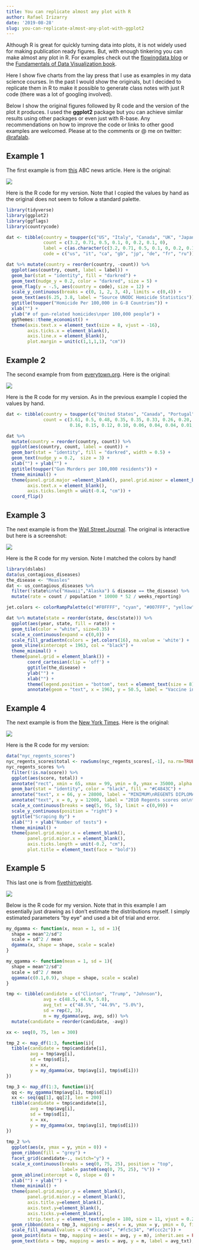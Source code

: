 ```yaml
---
title: You can replicate almost any plot with R 
author: Rafael Irizarry
date: '2019-08-28'
slug: you-can-replicate-almost-any-plot-with-ggplot2
---
```


Although R is great for quickly turning data into plots, it is not widely used for making publication ready figures. But, with enough tinkering you can make almost any plot in R. For examples check out the [flowingdata blog](https://flowingdata.com/) or the [Fundamentals of Data Visualization book](https://serialmentor.com/dataviz/index.html).

Here I show five charts from the lay press that I use as examples in my data science courses. In the past I would show the originals, but I decided to replicate them in R to make it possible to generate class notes with just R code (there was a lot of googling involved). 

Below I show the original figures followed by R code and the version of the plot it produces. I used the __ggplot2__ package but you can achieve similar results using other packages or even just with R-base. Any recommendations on how to improve the code or links to other good examples are welcomed. Please at to the comments or @ me on twitter: [@rafalab](https://twitter.com/rafalab).

## Example 1 

The first example is from [this](https://abcnews.go.com/blogs/headlines/2012/12/us-gun-ownership-homicide-rate-higher-than-other-developed-countries/) ABC news article. Here is the original:

![](http://abcnews.go.com/images/International/homocides_g8_countries_640x360_wmain.jpg)

Here is the R code for my version. Note that I copied the values by hand as the original does not seem to follow a standard palette.

```r
library(tidyverse)
library(ggplot2)
library(ggflags)
library(countrycode)

dat <- tibble(country = toupper(c("US", "Italy", "Canada", "UK", "Japan", "Germany", "France", "Russia")),
              count = c(3.2, 0.71, 0.5, 0.1, 0, 0.2, 0.1, 0),
              label = c(as.character(c(3.2, 0.71, 0.5, 0.1, 0, 0.2, 0.1)), "No Data"),
              code = c("us", "it", "ca", "gb", "jp", "de", "fr", "ru"))

dat %>% mutate(country = reorder(country, -count)) %>%
  ggplot(aes(country, count, label = label)) +
  geom_bar(stat = "identity", fill = "darkred") +
  geom_text(nudge_y = 0.2, color = "darkred", size = 5) +
  geom_flag(y = -.5, aes(country = code), size = 12) +
  scale_y_continuous(breaks = c(0, 1, 2, 3, 4), limits = c(0,4)) +
  geom_text(aes(6.25, 3.8, label = "Source UNODC Homicide Statistics")) + 
  ggtitle(toupper("Homicide Per 100,000 in G-8 Countries")) + 
  xlab("") + 
  ylab("# of gun-related homicides\nper 100,000 people") +
  ggthemes::theme_economist() +
  theme(axis.text.x = element_text(size = 8, vjust = -16),
        axis.ticks.x = element_blank(),
        axis.line.x = element_blank(),
        plot.margin = unit(c(1,1,1,1), "cm")) 
```

## Example 2

The second example from from [everytown.org](https://everytownresearch.org). Here is the original:


![](https://rafalab.github.io/dsbook/R/img/GunTrends_murders_per_1000.png)

Here is the R code for my version. As in the previous example I copied the values by hand.


```r
dat <- tibble(country = toupper(c("United States", "Canada", "Portugal", "Ireland", "Italy", "Belgium", "Finland", "France", "Netherlands", "Denmark", "Sweden", "Slovakia", "Austria", "New Zealand", "Australia", "Spain", "Czech Republic", "Hungry", "Germany", "United Kingdom", "Norway", "Japan", "Republic of Korea")),
              count = c(3.61, 0.5, 0.48, 0.35, 0.35, 0.33, 0.26, 0.20, 0.20, 0.20, 0.19, 0.19, 0.18, 0.16,
                        0.16, 0.15, 0.12, 0.10, 0.06, 0.04, 0.04, 0.01, 0.01))

dat %>% 
  mutate(country = reorder(country, count)) %>%
  ggplot(aes(country, count, label = count)) +   
  geom_bar(stat = "identity", fill = "darkred", width = 0.5) +
  geom_text(nudge_y = 0.2,  size = 3) +
  xlab("") + ylab("") + 
  ggtitle(toupper("Gun Murders per 100,000 residents")) + 
  theme_minimal() +
  theme(panel.grid.major =element_blank(), panel.grid.minor = element_blank(), 
        axis.text.x = element_blank(),
        axis.ticks.length = unit(-0.4, "cm")) + 
  coord_flip() 
```

## Example 3

The next example is from the [Wall Street Journal](http://graphics.wsj.com/infectious-diseases-and-vaccines/?mc_cid=711ddeb86e). The original is interactive but here is a screenshot:

![](https://rafalab.github.io/dsbook/dataviz/img/wsj-vaccines.png)


Here is the R code for my version. Note I matched the colors by hand!

```r
library(dslabs)
data(us_contagious_diseases)
the_disease <- "Measles"
dat <- us_contagious_diseases %>%
  filter(!state%in%c("Hawaii","Alaska") & disease == the_disease) %>%
  mutate(rate = count / population * 10000 * 52 / weeks_reporting) 

jet.colors <- colorRampPalette(c("#F0FFFF", "cyan", "#007FFF", "yellow", "#FFBF00", "orange", "red", "#7F0000"), bias = 2.25)

dat %>% mutate(state = reorder(state, desc(state))) %>%
  ggplot(aes(year, state, fill = rate)) +
  geom_tile(color = "white", size=0.35) +
  scale_x_continuous(expand = c(0,0)) +
  scale_fill_gradientn(colors = jet.colors(16), na.value = 'white') +
  geom_vline(xintercept = 1963, col = "black") +
  theme_minimal() + 
  theme(panel.grid = element_blank()) +
        coord_cartesian(clip = 'off') +
        ggtitle(the_disease) +
        ylab("") +
        xlab("") +  
        theme(legend.position = "bottom", text = element_text(size = 8)) + 
        annotate(geom = "text", x = 1963, y = 50.5, label = "Vaccine introduced", size = 3, hjust=0)
```


## Example 4

The next example is from the [New York Times](https://www.nytimes.com/2011/02/19/nyregion/19schools.html). Here is the original:

![](http://graphics8.nytimes.com/images/2011/02/19/nyregion/19schoolsch/19schoolsch-popup.gif)


Here is the R code for my version:

```r
data("nyc_regents_scores")
nyc_regents_scores$total <- rowSums(nyc_regents_scores[,-1], na.rm=TRUE)
nyc_regents_scores %>% 
  filter(!is.na(score)) %>%
  ggplot(aes(score, total)) + 
  annotate("rect", xmin = 65, xmax = 99, ymin = 0, ymax = 35000, alpha = .5) +
  geom_bar(stat = "identity", color = "black", fill = "#C4843C") + 
  annotate("text", x = 66, y = 28000, label = "MINIMUM\nREGENTS DIPLOMA\nSCORE IS 65", hjust = 0, size = 3) +
  annotate("text", x = 0, y = 12000, label = "2010 Regents scores on\nthe five most common tests", hjust = 0, size = 3) +
  scale_x_continuous(breaks = seq(5, 95, 5), limit = c(0,99)) + 
  scale_y_continuous(position = "right") +
  ggtitle("Scraping By") + 
  xlab("") + ylab("Number of tests") + 
  theme_minimal() + 
  theme(panel.grid.major.x = element_blank(), 
        panel.grid.minor.x = element_blank(),
        axis.ticks.length = unit(-0.2, "cm"),
        plot.title = element_text(face = "bold"))
```


## Example 5

This last one is from [fivethirtyeight](https://projects.fivethirtyeight.com/2016-election-forecast/). 

![](https://rafalab.github.io/dsbook/inference/img/popular-vote-538.png)

Below is the R code for my version. Note that in this example I am essentially just drawing as I don't estimate the distributions myself. I simply estimated parameters "by eye" and used a bit of trial and error.

```r
my_dgamma <- function(x, mean = 1, sd = 1){
  shape = mean^2/sd^2
  scale = sd^2 / mean
  dgamma(x, shape = shape, scale = scale)
}

my_qgamma <- function(mean = 1, sd = 1){
  shape = mean^2/sd^2
  scale = sd^2 / mean
  qgamma(c(0.1,0.9), shape = shape, scale = scale)
}

tmp <- tibble(candidate = c("Clinton", "Trump", "Johnson"), 
              avg = c(48.5, 44.9, 5.0), 
              avg_txt = c("48.5%", "44.9%", "5.0%"), 
              sd = rep(2, 3), 
              m = my_dgamma(avg, avg, sd)) %>%
  mutate(candidate = reorder(candidate, -avg))

xx <- seq(0, 75, len = 300)

tmp_2 <- map_df(1:3, function(i){
  tibble(candidate = tmp$candidate[i],
         avg = tmp$avg[i],
         sd = tmp$sd[i],
         x = xx,
         y = my_dgamma(xx, tmp$avg[i], tmp$sd[i]))
})

tmp_3 <- map_df(1:3, function(i){
  qq <- my_qgamma(tmp$avg[i], tmp$sd[i])
  xx <- seq(qq[1], qq[2], len = 200)
  tibble(candidate = tmp$candidate[i],
         avg = tmp$avg[i],
         sd = tmp$sd[i],
         x = xx,
         y = my_dgamma(xx, tmp$avg[i], tmp$sd[i]))
})
         
tmp_2 %>% 
  ggplot(aes(x, ymax = y, ymin = 0)) +
  geom_ribbon(fill = "grey") + 
  facet_grid(candidate~., switch="y") +
  scale_x_continuous(breaks = seq(0, 75, 25), position = "top",
                     label= paste0(seq(0, 75, 25), "%")) +
  geom_abline(intercept = 0, slope = 0) +
  xlab("") + ylab("") + 
  theme_minimal() + 
  theme(panel.grid.major.y = element_blank(), 
        panel.grid.minor.y = element_blank(),
        axis.title.y=element_blank(),
        axis.text.y=element_blank(),
        axis.ticks.y=element_blank(),
        strip.text.y = element_text(angle = 180, size = 11, vjust = 0.2)) + 
  geom_ribbon(data = tmp_3, mapping = aes(x = x, ymax = y, ymin = 0, fill = candidate), inherit.aes = FALSE, show.legend = FALSE) +
  scale_fill_manual(values = c("#3cace4", "#fc5c34", "#fccc2c")) +
  geom_point(data = tmp, mapping = aes(x = avg, y = m), inherit.aes = FALSE) + 
  geom_text(data = tmp, mapping = aes(x = avg, y = m, label = avg_txt), inherit.aes = FALSE, hjust = 0, nudge_x = 1) 
```

